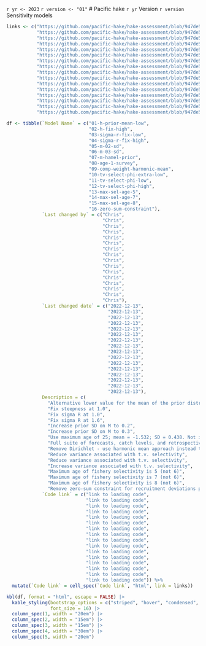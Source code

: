 `r yr <- 2023`
`r version <- "01"`
# Pacific hake `r yr` Version `r version` Sensitivity models

```r
links <- c("https://github.com/pacific-hake/hake-assessment/blob/947de55a5943aa6ca471e7e1077720c3c19682be/R/model-setup.R#L167",
           "https://github.com/pacific-hake/hake-assessment/blob/947de55a5943aa6ca471e7e1077720c3c19682be/R/model-setup.R#L167",
           "https://github.com/pacific-hake/hake-assessment/blob/947de55a5943aa6ca471e7e1077720c3c19682be/R/model-setup.R#L167",
           "https://github.com/pacific-hake/hake-assessment/blob/947de55a5943aa6ca471e7e1077720c3c19682be/R/model-setup.R#L167",
           "https://github.com/pacific-hake/hake-assessment/blob/947de55a5943aa6ca471e7e1077720c3c19682be/R/model-setup.R#L167",
           "https://github.com/pacific-hake/hake-assessment/blob/947de55a5943aa6ca471e7e1077720c3c19682be/R/model-setup.R#L167",
           "https://github.com/pacific-hake/hake-assessment/blob/947de55a5943aa6ca471e7e1077720c3c19682be/R/model-setup.R#L167",
           "https://github.com/pacific-hake/hake-assessment/blob/947de55a5943aa6ca471e7e1077720c3c19682be/R/model-setup.R#L187",
           "https://github.com/pacific-hake/hake-assessment/blob/947de55a5943aa6ca471e7e1077720c3c19682be/R/model-setup.R#L187",
           "https://github.com/pacific-hake/hake-assessment/blob/947de55a5943aa6ca471e7e1077720c3c19682be/R/model-setup.R#L195",
           "https://github.com/pacific-hake/hake-assessment/blob/947de55a5943aa6ca471e7e1077720c3c19682be/R/model-setup.R#L195",
           "https://github.com/pacific-hake/hake-assessment/blob/947de55a5943aa6ca471e7e1077720c3c19682be/R/model-setup.R#L195",
           "https://github.com/pacific-hake/hake-assessment/blob/947de55a5943aa6ca471e7e1077720c3c19682be/R/model-setup.R#L211",
           "https://github.com/pacific-hake/hake-assessment/blob/947de55a5943aa6ca471e7e1077720c3c19682be/R/model-setup.R#L211",
           "https://github.com/pacific-hake/hake-assessment/blob/947de55a5943aa6ca471e7e1077720c3c19682be/R/model-setup.R#L211",
           "https://github.com/pacific-hake/hake-assessment/blob/947de55a5943aa6ca471e7e1077720c3c19682be/R/model-setup.R#L211")

df <- tibble(`Model Name` = c("01-h-prior-mean-low",
                              "02-h-fix-high",
                              "03-sigma-r-fix-low",
                              "04-sigma-r-fix-high",
                              "05-m-02-sd",
                              "06-m-03-sd",
                              "07-m-hamel-prior",
                              "08-age-1-survey",
                              "09-comp-weight-harmonic-mean",
                              "10-tv-select-phi-extra-low",
                              "11-tv-select-phi-low",
                              "12-tv-select-phi-high",
                              "13-max-sel-age-5",
                              "14-max-sel-age-7",
                              "15-max-sel-age-8",
                              "16-zero-sum-constraint"),
             `Last changed by` = c("Chris",
                                   "Chris",
                                   "Chris",
                                   "Chris",
                                   "Chris",
                                   "Chris",
                                   "Chris",
                                   "Chris",
                                   "Chris",
                                   "Chris",
                                   "Chris",
                                   "Chris",
                                   "Chris",
                                   "Chris",
                                   "Chris",
                                   "Chris"),
             `Last changed date` = c("2022-12-13",
                                     "2022-12-13",
                                     "2022-12-13",
                                     "2022-12-13",
                                     "2022-12-13",
                                     "2022-12-13",
                                     "2022-12-13",
                                     "2022-12-13",
                                     "2022-12-13",
                                     "2022-12-13",
                                     "2022-12-13",
                                     "2022-12-13",
                                     "2022-12-13",
                                     "2022-12-13",
                                     "2022-12-13",
                                     "2022-12-13"),
             Description = c(
               "Alternative lower value for the mean of the prior distribution for steepness",
               "Fix steepness at 1.0",
               "Fix sigma R at 1.0",
               "Fix sigma R at 1.6",
               "Increase prior SD on M to 0.2",
               "Increase prior SD on M to 0.3",
               "Use maximum age of 25; mean = -1.532; SD = 0.438. Not included in document in 2020 or 2021",
               "Full suite of forecasts, catch levels, and retrospectives as this was used to create an appendix which is a full copy of the Executive Summary. Use SE for age-1 index of 0.5 for all points",
               "Remove Dirichlet - use harmonic mean approach instead to weight comps",
               "Reduce variance associated with t.v. selectivity",
               "Reduce variance associated with t.v. selectivity",
               "Increase variance associated with t.v. selectivity",
               "Maximum age of fishery selectivity is 5 (not 6)",
               "Maximum age of fishery selectivity is 7 (not 6)",
               "Maximum age of fishery selectivity is 8 (not 6)",
               "Remove zero-sum constraint for recruitment deviations parameters"),
             `Code link` = c("link to loading code",
                             "link to loading code",
                             "link to loading code",
                             "link to loading code",
                             "link to loading code",
                             "link to loading code",
                             "link to loading code",
                             "link to loading code",
                             "link to loading code",
                             "link to loading code",
                             "link to loading code",
                             "link to loading code",
                             "link to loading code",
                             "link to loading code",
                             "link to loading code",
                             "link to loading code")) %>%
  mutate(`Code link` = cell_spec(`Code link`, "html", link = links))

kbl(df, format = "html", escape = FALSE) |> 
  kable_styling(bootstrap_options = c("striped", "hover", "condensed", "responsive"),
                font_size = 16) |> 
  column_spec(1, width = "20em") |> 
  column_spec(2, width = "15em") |> 
  column_spec(3, width = "15em") |> 
  column_spec(4, width = "30em") |> 
  column_spec(5, width = "20em")
```
